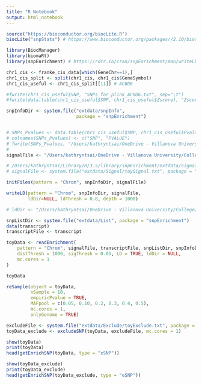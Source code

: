 ```yaml
---
title: "R Notebook"
output: html_notebook
---
```


```r

source("https://bioconductor.org/biocLite.R")
biocLite("snpStats") # https://www.bioconductor.org/packages//2.10/bioc/html/snpStats.html

library(BiocManager)
library(biomaRt)
library(snpEnrichment) # https://rdrr.io/cran/snpEnrichment/man/writeLD.html

```


```r

chr1_cis <- franke_cis_data[which(GeneChr==1),]
chr1_cis_split <- split(chr1_cis, chr1_cis$GeneSymbol)
chr1_cis_useful <- chr1_cis_split[[11]] # ACBD6

#fwrite(chr1_cis_useful$SNP, "SNPs_for_plink_ACBD6.txt", sep="\t")
#fwrite(data.table(chr1_cis_useful$SNP, chr1_cis_useful$Zscore), "Zscore_file_ACBD6.txt", sep="\t")

```

```r

snpInfoDir <- system.file("extdata/snpInfo",
                          package = "snpEnrichment")


# SNPs_Pvalues <- data.table(chr1_cis_useful$SNP, chr1_cis_useful$Pvalue)
# colnames(SNPs_Pvalues) <- c("SNP", "PVALUE")
# fwrite(SNPs_Pvalues, "/Users/kathryntsai/OneDrive - Villanova University/College/2018-2019/Summer 2019/TFs_eQTLs_Research/RProjects/Project2/finemapping/signalFile.txt", sep="\t", quote=F)
# 
signalFile <- "/Users/kathryntsai/OneDrive - Villanova University/College/2018-2019/Summer 2019/TFs_eQTLs_Research/RProjects/Project2/finemapping/toySignal_test.txt"

# /Users/kathryntsai/Library/R/3.5/library/snpEnrichment/extdata/Signal/toySignal.txt
# signalFile <- system.file("extdata/Signal/toySignal.txt", package = "snpEnrichment")

initFiles(pattern = "Chrom", snpInfoDir, signalFile)

writeLD(pattern = "Chrom", snpInfoDir, signalFile, 
        ldDir=NULL, ldThresh = 0.8, depth = 1000)

```

```r

# ldDir <- "/Users/kathryntsai/OneDrive - Villanova University/College/2018-2019/Summer 2019/TFs_eQTLs_Research/RProjects/Project2/finemapping"

snpListDir <- system.file("extdata/List", package = "snpEnrichment")
data(transcript)
transcriptFile <- transcript

toyData <- readEnrichment(
    pattern = "Chrom", signalFile, transcriptFile, snpListDir, snpInfoDir,
    distThresh = 1000, sigThresh = 0.05, LD = TRUE, ldDir = NULL,
    mc.cores = 1
)

toyData

```


```r

reSample(object = toyData,
         nSample = 10,
         empiricPvalue = TRUE,
         MAFpool = c(0.05, 0.10, 0.2, 0.3, 0.4, 0.5),
         mc.cores = 1,
         onlyGenome = TRUE)

```


```r

excludeFile <- system.file("extdata/Exclude/toyExclude.txt", package = "snpEnrichment")
toyData_exclude <- excludeSNP(toyData, excludeFile, mc.cores = 1)

```

```r

show(toyData)
print(toyData)
head(getEnrichSNP(toyData, type = "xSNP"))

show(toyData_exclude)
print(toyData_exclude)
head(getEnrichSNP(toyData_exclude, type = "eSNP"))

```


